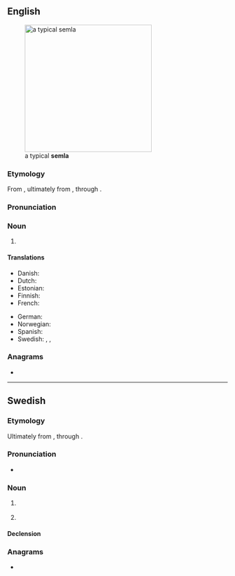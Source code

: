==English==
[[Image:SemlaFlickr.jpg|thumb|right|290px|a typical '''semla''']]

===Etymology===
From {{bor|en|sv|semla}}, ultimately from {{der|en|la|simila||finest quality wheat flour}}, through {{der|en|gmq-osw|-}}.

===Pronunciation===
{{rfp|en}}

===Noun===
{{en-noun}}

# {{def|A [[pastry]] with a [[cream]] and [[almond]] [[paste]] filling found in [[Sweden]], [[Finland]] and [[Estonia]], traditionally eaten on [[Shrove Tuesday]].}}

====Translations====
{{trans-top|Swedish pastry eaten on Shrove Tuesday}}
* Danish: {{t|da|fastelavnsbolle|c}}
* Dutch: {{t|nl|semla|m|f}}
* Estonian: {{t|et|vastlakukkel}}
* Finnish: {{t+|fi|laskiaispulla}}
* French: {{t+|fr|semla|f}}
{{trans-mid}}
* German: {{t|de|Semla|f}}
* Norwegian: {{t|no|fastelavnsbolle}}
* Spanish: {{t|es|semla|f}}
* Swedish: {{t+|sv|semla|c}}, {{t+|sv|fastlagsbulle|c}}, {{t|sv|fettisdagsbulle|c}}
{{trans-bottom}}

===Anagrams===
* {{anagrams|en|EMALS|Lemas|Salem|Selma|Smale|Smeal|almes|amels|lames|lamés|leams|males|meals|melas|mesal}}

{{topics|en|Cakes and pastries}}

----

==Swedish==

===Etymology===
Ultimately from {{der|sv|la|simila||finest quality wheat flour}}, through {{inh|sv|gmq-osw|sembla}}.
{{wikipedia|lang=sv}}

===Pronunciation===
* {{IPA|/ˈsemˌla/|/ˈsɛmˌla/|lang=sv}}

===Noun===
{{sv-noun|c}}

# {{lb|sv|Finland}} {{def|a [[bun]], a [[bread roll]]}}
# {{lb|sv|Sweden}} {{l|en|semla}} {{gloss|Swedish pastry eaten on Shrove Tuesday}}
#: {{syn|sv|fastlagsbulle|fettisdagsbulle}}
#: {{hypo|sv|hetvägg}}

====Declension====
{{sv-infl-noun-c-or|seml}}

===Anagrams===
* {{anagrams|sv|males|smale}}

{{topics|sv|Cakes and pastries}}